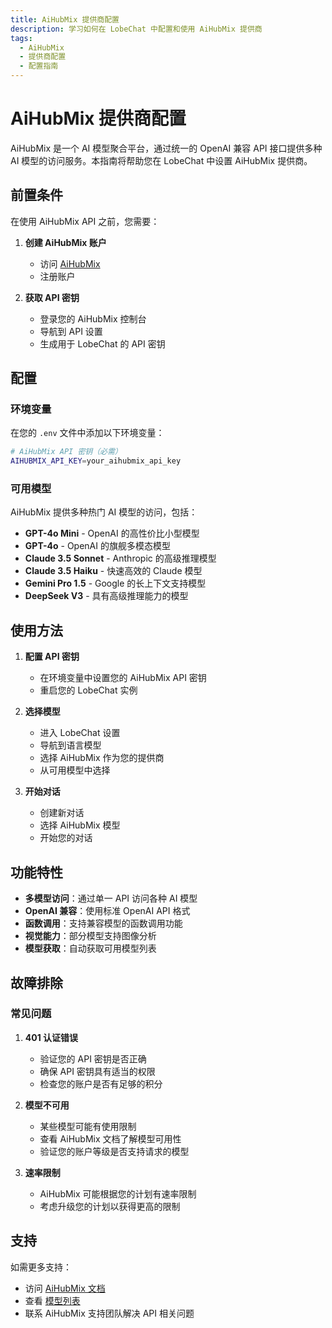 ```yaml
---
title: AiHubMix 提供商配置
description: 学习如何在 LobeChat 中配置和使用 AiHubMix 提供商
tags:
  - AiHubMix
  - 提供商配置
  - 配置指南
---
```


# AiHubMix 提供商配置

AiHubMix 是一个 AI 模型聚合平台，通过统一的 OpenAI 兼容 API 接口提供多种 AI 模型的访问服务。本指南将帮助您在 LobeChat 中设置 AiHubMix 提供商。

## 前置条件

在使用 AiHubMix API 之前，您需要：

1. **创建 AiHubMix 账户**
   - 访问 [AiHubMix](https://lobe.li/MZmv94N)
   - 注册账户

2. **获取 API 密钥**
   - 登录您的 AiHubMix 控制台
   - 导航到 API 设置
   - 生成用于 LobeChat 的 API 密钥

## 配置

### 环境变量

在您的 `.env` 文件中添加以下环境变量：

```bash
# AiHubMix API 密钥（必需）
AIHUBMIX_API_KEY=your_aihubmix_api_key
```

### 可用模型

AiHubMix 提供多种热门 AI 模型的访问，包括：

- **GPT-4o Mini** - OpenAI 的高性价比小型模型
- **GPT-4o** - OpenAI 的旗舰多模态模型
- **Claude 3.5 Sonnet** - Anthropic 的高级推理模型
- **Claude 3.5 Haiku** - 快速高效的 Claude 模型
- **Gemini Pro 1.5** - Google 的长上下文支持模型
- **DeepSeek V3** - 具有高级推理能力的模型

## 使用方法

1. **配置 API 密钥**
   - 在环境变量中设置您的 AiHubMix API 密钥
   - 重启您的 LobeChat 实例

2. **选择模型**
   - 进入 LobeChat 设置
   - 导航到语言模型
   - 选择 AiHubMix 作为您的提供商
   - 从可用模型中选择

3. **开始对话**
   - 创建新对话
   - 选择 AiHubMix 模型
   - 开始您的对话

## 功能特性

- **多模型访问**：通过单一 API 访问各种 AI 模型
- **OpenAI 兼容**：使用标准 OpenAI API 格式
- **函数调用**：支持兼容模型的函数调用功能
- **视觉能力**：部分模型支持图像分析
- **模型获取**：自动获取可用模型列表

## 故障排除

### 常见问题

1. **401 认证错误**
   - 验证您的 API 密钥是否正确
   - 确保 API 密钥具有适当的权限
   - 检查您的账户是否有足够的积分

2. **模型不可用**
   - 某些模型可能有使用限制
   - 查看 AiHubMix 文档了解模型可用性
   - 验证您的账户等级是否支持请求的模型

3. **速率限制**
   - AiHubMix 可能根据您的计划有速率限制
   - 考虑升级您的计划以获得更高的限制

## 支持

如需更多支持：

- 访问 [AiHubMix 文档](https://docs.aihubmix.com/)
- 查看 [模型列表](https://aihubmix.com/models)
- 联系 AiHubMix 支持团队解决 API 相关问题
